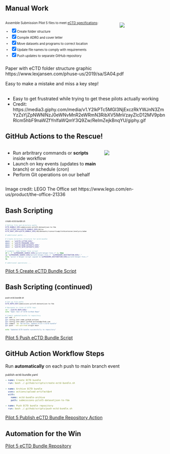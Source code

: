 ## Manual Work

:::: {.columns}

::: {.column style="width: 70%; font-size: 70%;"}

Assemble Submission Pilot 5 files to meet [eCTD specifications](https://www.fda.gov/media/85816/download):

::: {.incremental}
- [x] Create folder structure
- [x] Compile ADRG and cover letter
- [x] Move datasets and programs to correct location
- [x] Update file names to comply with requirements
- [x] Push updates to separate GitHub repository
:::
:::

::: {.column width="30%"}

![](images/ectd_structure.png)
:::

::::

::: {.notes}
Paper with eCTD folder structure graphic https://www.lexjansen.com/phuse-us/2019/sa/SA04.pdf

Easy to make a mistake and miss a key step!
:::

## {background-image="https://media3.giphy.com/media/v1.Y2lkPTc5MGI3NjExczRkYWJnN3ZmYzZsYjZpNWNlNzJ0eWNvMnR2eWRmN3RibXV5MnVzayZlcD12MV9pbnRlcm5hbF9naWZfYnlfaWQmY3Q9Zw/ReImZejkBnqYU/giphy.gif" background-size="contain"}

::: {.notes}
- Easy to get frustrated while trying to get these pilots actually working
- Credit: https://media3.giphy.com/media/v1.Y2lkPTc5MGI3NjExczRkYWJnN3ZmYzZsYjZpNWNlNzJ0eWNvMnR2eWRmN3RibXV5MnVzayZlcD12MV9pbnRlcm5hbF9naWZfYnlfaWQmY3Q9Zw/ReImZejkBnqYU/giphy.gif
:::

## GitHub Actions to the Rescue!

:::: {.columns}

::: {.column width="60%"}

* Run arbritrary commands or **scripts** inside workflow
* Launch on key events (updates to **main** branch) or schedule (cron)
* Perform Git operations on our behalf 

:::

::: {.column width="40%"}

![](images/lego_boss_office.jpg)

:::

::::

::: {.notes}
Image credit: LEGO The Office set https://www.lego.com/en-us/product/the-office-21336
:::


## Bash Scripting

::: {.codewindow style="font-size: 0.42em;"}
create-ectd-bundle.sh
```bash
# Define file and directory paths
ECTD_BUNDLE_DIR=submissions-pilot5-datasetjson-to-fda
ECTD_LETTER_DIR=${ECTD_BUNDLE_DIR}/m1/us
ECTD_ROOT_DIR=${ECTD_BUNDLE_DIR}/m5/datasets/rconsortiumpilot4container/analysis/adam

# additional paths ...

# Create directory structure for ectd bundle
mkdir -p "${ECTD_LETTER_DIR}"
mkdir -p "${ECTD_PROGRAMS_DIR}"
mkdir -p "${ECTD_ADAM_DATASETS_DIR}"
mkdir -p "${ECTD_SDTM_DATASETS_DIR}"

# example: copy helper fcns script
if [ -f "${PROGRAMS_SOURCE_DIR}/pilot5-helper-fcns.r" ]; then
cp "${PROGRAMS_SOURCE_DIR}/pilot5-helper-fcns.r" "${PROGRAMS_DESTINATION_DIR}/."
echo "pilot 5 helper script copied to ${PROGRAMS_DESTINATION_DIR}/pilot5-helper-fcns.r"
fi

# additional operations ...
```
:::

::: footer
[Pilot 5 Create eCTD Bundle Script](https://github.com/RConsortium/submissions-pilot5-datasetjson/blob/main/.github/scripts/create-ectd-bundle.sh)
:::

## Bash Scripting (continued)

::: {.codewindow style="font-size: 0.42em;"}
push-ectd-bundle.sh
```bash
# Set up file paths
ECTD_REPO_DIR=submissions-pilot5-datasetjson-to-fda

# Navigate to clone of ECTD repo
cd "./${ECTD_REPO_DIR}"
echo "Open root of ECTD GitHub Repo"

# Commit updated bundle to repository
git add -A .
git config user.name github-actions
git config user.email github-actions@github.com
git commit -am "GH Action: Update Pilot 5 ECTD bundle"
git push --set-upstream origin main

echo "Updated ECTD bundle successfully to repository"
```
:::

::: footer
[Pilot 5 Push eCTD Bundle Script](https://github.com/RConsortium/submissions-pilot5-datasetjson/blob/main/.github/scripts/push-ectd-bundle.sh)
:::

## GitHub Action Workflow Steps

Run **automatically** on each push to main branch event

::: {.codewindow style="font-size: 0.6em;"}
publish-ectd-bundle.yaml
```yaml
- name: Create ECTD bundle
  run: bash ./.github/scripts/create-ectd-bundle.sh

- name: Archive ECTD bundle
  uses: actions/upload-artifact@v4
  with:
    name: ectd-bundle-archive
    path: submissions-pilot5-datasetjson-to-fda

- name: Push ECTD bundle repository
  run: bash ./.github/scripts/push-ectd-bundle.sh
```
:::

::: footer
[Pilot 5 Publish eCTD Bundle Repository Action](https://github.com/RConsortium/submissions-pilot5-datasetjson/blob/main/.github/workflows/publish-ectd-bundle.yaml)
:::

## Automation for the Win {background-image="images/pilot5_ectd_repo.png" background-size="35%"}

::: footer
[Pilot 5 eCTD Bundle Repository](https://github.com/RConsortium/submissions-pilot5-datasetjson-to-fda)
:::
